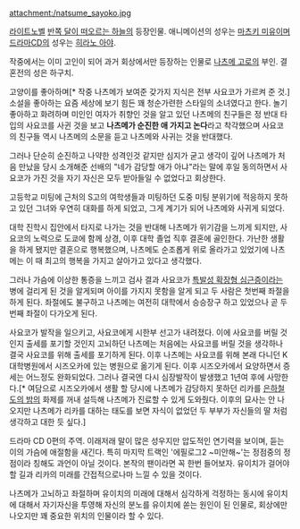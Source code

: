 attachment:/natsume_sayoko.jpg

[[라이트노벨]] [[반쪽 달이 떠오르는 하늘]]의 등장인물. 애니메이션의 성우는 [[마츠키 미유]]이며 [[드라마CD]]의 성우는 [[히라노 아야]]. 

작중에서는 이미 고인이 되어 과거 회상에서만 등장하는 인물로 [[나츠메 고로]]의 부인. 결혼전의 성은 하구치.

고양이를 좋아하며[* 작중 나츠메가 보여준 갖가지 지식은 전부 사요코가 가르켜 준 것.] 소설을 좋아하는 요즘 세상에 보기 힘든 꽤 청순가련한 스타일의 소녀였다고 한다. 놀기 좋아하고 화려하며 미인인 여자가 취향인 것을 알고 있던 나츠메의 친구들은 정 반대 타입의 사요코를 사귄 것을 보고 '''나츠메가 순진한 애 가지고 논다'''라고 착각했으며 사요코의 친구들 역시 나츠메의 소문을 듣고 나츠메와 사귀는 것을 반대했다.

그러나 단순히 순진하고 나약한 성격인것 같지만 심지가 굳고 생각이 깊어 나츠메가 처음 만났을 당시 소개해준 선배의 "네가 감당할 애가 아냐"라는 말에 후일 동의하면서 사요코가 가진 것을 자기 자신은 모두 받아들일 수 없었다고 회상한다.


고등학교 미팅에 근처의 S고의 여학생들과 미팅하던 도중 미팅 분위기에 적응하지 못하고 있던 그녀와 우연히 대화를 하게 되었고, 그게 계기가 되어 나츠메와 사귀게 되었다.

대학 진학시 집안에서 타지로 나가는 것을 반대해 나츠메가 위기감을 느끼게 되지만, 사요코의 노력으로 도쿄에 함께 상경, 이후 대학 졸업 직후 결혼에 골인한다. 가난한 생활을 하게 됐지만 결혼으로 행복했으며, 나츠메도 순조롭게 위로 올라가고 있었기에 나츠메는 이 때 최고의 행복을 가지고 살아가고 있다고 생각했다.

그러나 가슴에 이상한 통증을 느끼고 검사 결과 사요코가 [[특발성 확장형 심근증]]이라는 병에 걸리게 된 것을 알게되며 아이를 가지지 못함을 알게 되고 두 사람은 첫번째 좌절을 하게 된다. 좌절에도 불구하고 나츠메는 여전히 대학에서 승승장구 하고 있었으나 곧 두번째 좌절이 다가오게 된다. 

사요코가 발작을 일으키고, 사요코에게 시한부 선고가 내려졌다. 이에 사요코를 버릴 것인지 출세를 포기할 것인지 고뇌하던 나츠메는 처음에는 사요코를 버릴 것을 생각하나 결국 사요코를 위해 출세를 포기하게 된다. 이후 나츠메는 사요코를 위해 본래 다니던 K대학병원에서 시즈오카에 있는 병원으로 옮기게 된다. 이후 시즈오카에서 요양하면서 증세는 어느정도 완화되었다. 그러나 결국엔 다시 심장발작이 발생했고 1년여 후에 사망한다.[* 여담으로 시즈오카에서 생활 할 당시에 나츠메가 감당하지 못하던 리카를 [[은하철도의 밤]]의 화제를 꺼내 설득해 나츠메가 진료할 수 있게 도와줬다. 이후의 묘사는 안 나오지만 나츠메가 리카를 대하는 태도를 보면 자식이 없었던 두 부부가 자신들의 딸 처럼 생각하고 대한 듯 싶다.]

드라마 CD 0편의 주역.
이래저래 말이 많은 성우지만 압도적인 연기력을 보이며, 듣는 이의 가슴에 애절함을 새긴다. 특히 마지막 트랙인 '에필로그2 ~미안해~'는 정점중의 정점이라 칭해도 과언이 아닐 것이다.
본작의 팬이라면 꼭 한번 들어보자. 유이치가 걸어야 할 길과 리카의 미래를 간접적으로나마 느낄 수 있을 것이다.

나츠메가 고뇌하고 좌절하며 유이치의 미래에 대해서 심각하게 걱정하는 동시에 유이치에 대해서 자기자신을 투영해 자신의 분노를 유이치에 쏟는 원인이 된 인물로, 회상에만 나오지만 꽤 중요한 위치의 인물이라 할 수 있다.
